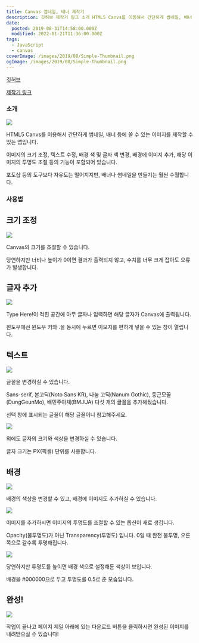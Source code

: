 ```yaml
---
title: Canvas 썸네일, 배너 제작기
description: 깃허브 제작기 링크 소개 HTML5 Canvs를 이용해서 간단하게 썸네일, 배너 등에 쓸 수 있는 이미지를 제작할 수 있는 앱입니다. 이미지의 크기 조정, 텍스트 수정, 배경 색 및 글자 색 변경, 배경에 이미지 추가, 해당 이미지의 투명도 조절 등의 기능이 포함되어 있습니다. 포토샵 등의 도구보다 자유도는 떨어지지만, 배너나 썸네일을 만들기는 훨씬 수월합니다. 사용법 크기 조정 Canvas의
date:
  posted: 2019-08-31T14:58:00.000Z
  modified: 2022-01-21T11:36:00.000Z
tags:
  - JavaScript
  - canvas
coverImage: /images/2019/08/Simple-Thumbnail.png
ogImage: /images/2019/08/Simple-Thumbnail.png
---
```


[깃허브](https://github.com/marshallku/canvas-thumbnail-maker)

[제작기 링크](/canvas-thumbnail-maker)

### 소개

![](/images/2019/08/thumbnail-maker.png)

HTML5 Canvs를 이용해서 간단하게 썸네일, 배너 등에 쓸 수 있는 이미지를 제작할 수 있는 앱입니다.

이미지의 크기 조정, 텍스트 수정, 배경 색 및 글자 색 변경, 배경에 이미지 추가, 해당 이미지의 투명도 조절 등의 기능이 포함되어 있습니다.

포토샵 등의 도구보다 자유도는 떨어지지만, 배너나 썸네일을 만들기는 훨씬 수월합니다.

### 사용법

## 크기 조정

![](/images/2019/08/resize-canvas.png)

Canvas의 크기를 조절할 수 있습니다.

당연하지만 너비나 높이가 0이면 결과가 출력되지 않고, 수치를 너무 크게 잡아도 오류가 발생합니다.

## 글자 추가

![](/images/2019/08/input-text.png)

Type Here!이 적힌 공간에 아무 글자나 입력하면 해당 글자가 Canvas에 출력됩니다.

윈도우에선 윈도우 키와 .을 동시에 누르면 이모지를 편하게 넣을 수 있는 창이 열립니다.

## 텍스트

![](/images/2019/08/select-font.png)

글꼴을 변경하실 수 있습니다.

Sans-serif, 본고딕(Noto Sans KR), 나눔 고딕(Nanum Gothic), 둥근모꼴(DungGeunMo), 배민주아체(BMJUA) 다섯 개의 글꼴을 추가해뒀습니다.

선택 창에 표시되는 글꼴이 해당 글꼴이니 참고해주세요.

![](/images/2019/08/font-setting.png)

외에도 글자의 크기와 색상을 변경하실 수 있습니다.

글자 크기는 PX(픽셀) 단위를 사용합니다.

## 배경

![](/images/2019/08/canvas-bg.png)

배경의 색상을 변경할 수 있고, 배경에 이미지도 추가하실 수 있습니다.

![](/images/2019/08/canvas-bg-transparency.png)

이미지를 추가하시면 이미지의 투명도를 조절할 수 있는 옵션이 새로 생깁니다.

Opacity(불투명도)가 아닌 Transparency(투명도) 입니다. 0일 때 완전 불투명, 오른쪽으로 갈수록 투명해집니다.

![](/images/2019/08/canvas-bg-transparency-2.png)

당연하지만 투명도를 높이면 배경 색으로 설정해둔 색상이 보입니다.

배경을 #000000으로 두고 투명도를 0.5로 준 모습입니다.

## 완성!

![](/images/2019/08/Simple-Thumbnail.png)

작업이 끝나고 페이지 제일 아래에 있는 다운로드 버튼을 클릭하시면 완성된 이미지를 내려받으실 수 있습니다!